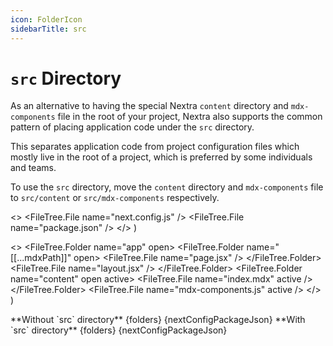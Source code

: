 ```yaml
---
icon: FolderIcon
sidebarTitle: src
---
```



# `src` Directory

As an alternative to having the special Nextra `content` directory and
`mdx-components` file in the root of your project, Nextra also supports the
common pattern of placing application code under the `src` directory.

This separates application code from project configuration files which mostly
live in the root of a project, which is preferred by some individuals and teams.

To use the `src` directory, move the `content` directory and `mdx-components`
file to `src/content` or `src/mdx-components` respectively.

  <>
    <FileTree.File name="next.config.js" />
    <FileTree.File name="package.json" />
  </>
)

  <>
    <FileTree.Folder name="app" open>
      <FileTree.Folder name="[[...mdxPath]]" open>
        <FileTree.File name="page.jsx" />
      </FileTree.Folder>
      <FileTree.File name="layout.jsx" />
    </FileTree.Folder>
    <FileTree.Folder name="content" open active>
      <FileTree.File name="index.mdx" active />
    </FileTree.Folder>
    <FileTree.File name="mdx-components.js" active />
  </>
)

<FileTree>
  **Without `src` directory**
  <FileTree.Folder name="your-project" open>
    {folders}
    {nextConfigPackageJson}
  </FileTree.Folder>
</FileTree>

<FileTree>
  **With `src` directory**
  <FileTree.Folder name="your-project" open>
    <FileTree.Folder name="src" open active>
      {folders}
    </FileTree.Folder>
    {nextConfigPackageJson}
  </FileTree.Folder>
</FileTree>
